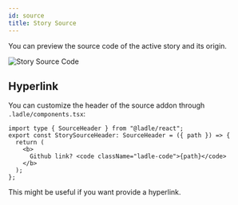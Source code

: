 ```yaml
---
id: source
title: Story Source
---
```



You can preview the source code of the active story and its origin.


![Story Source Code](./img/story-source.png)


## Hyperlink

You can customize the header of the source addon through `.ladle/components.tsx`:

```tsx title=".ladle/components.tsx"
import type { SourceHeader } from "@ladle/react";
export const StorySourceHeader: SourceHeader = ({ path }) => {
  return (
    <b>
      Github link? <code className="ladle-code">{path}</code>
    </b>
  );
};
```

This might be useful if you want provide a hyperlink.
